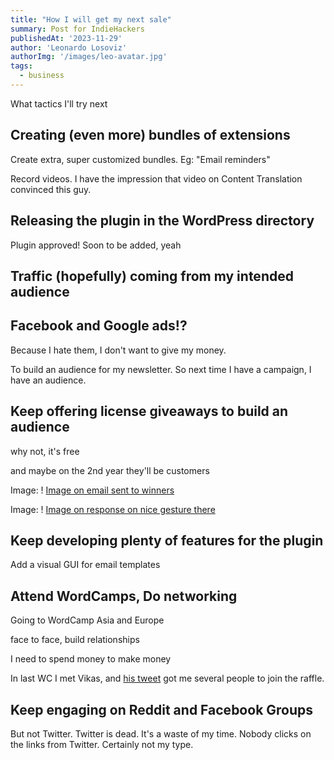 ```yaml
---
title: "How I will get my next sale"
summary: Post for IndieHackers
publishedAt: '2023-11-29'
author: 'Leonardo Losoviz'
authorImg: '/images/leo-avatar.jpg'
tags:
  - business
---
```


What tactics I'll try next

## Creating (even more) bundles of extensions

Create extra, super customized bundles. Eg: "Email reminders"

Record videos. I have the impression that video on Content Translation convinced this guy.

## Releasing the plugin in the WordPress directory

Plugin approved! Soon to be added, yeah

## Traffic (hopefully) coming from my intended audience

## Facebook and Google ads!?

Because I hate them, I don't want to give my money.

To build an audience for my newsletter. So next time I have a campaign, I have an audience.

## Keep offering license giveaways to build an audience

why not, it's free

and maybe on the 2nd year they'll be customers

Image: ! [Image on email sent to winners]()

Image: ! [Image on response on nice gesture there]()

## Keep developing plenty of features for the plugin

Add a visual GUI for email templates

## Attend WordCamps, Do networking

Going to WordCamp Asia and Europe

face to face, build relationships

I need to spend money to make money

In last WC I met Vikas, and [his tweet]() got me several people to join the raffle.

## Keep engaging on Reddit and Facebook Groups

But not Twitter. Twitter is dead. It's a waste of my time. Nobody clicks on the links from Twitter. Certainly not my type.